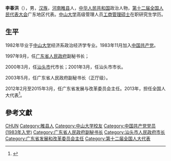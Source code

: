 '''李春洪'''（{{bd|1955年|4月|}}），男，[[汉族|汉族]]，[[河南|河南]][[睢县|睢县]]人，[[中华人民共和国|中华人民共和国]]政治人物，[[第十二届全国人民代表大会|第十二届全国人民代表大会]]广东地区代表。[[中山大学|中山大学]]高级管理人员[[工商管理硕士|工商管理硕士]]在职研究生学历。

== 生平 ==
1982年毕业于[[中山大学|中山大学]]经济系政治经济学专业。1983年11月加入[[中国共产党|中国共产党]]。

1997年9月，任[[广东省人民政府|广东省人民政府]]副秘书长；

2000年3月，任[[汕头市|汕头市]]代市长；2001年3月，任汕头市市长。

2003年5月，任广东省人民政府副秘书长（正厅级）。

2012年2月至2015年3月，任广东省发展与改革委员会主任。2013年，担任全国人大代表<ref>{{cite news|title=全国人大代表信息-李春洪|url= http://210.82.31.1:8084/delegate/viewDelegate.action?dbid=121816|accessdate=2013-04-05|newspaper=全国人大网|archive-url=https://web.archive.org/web/20180929141243/http://www.npc.gov.cn/delegate/viewDelegate.action?dbid=121816|archive-date=2018-09-29|dead-url=yes}}</ref>。

== 參考文獻 ==
{{reflist}}

{{中国政治人物小作品}}

{{Authority control}}
{{DEFAULTSORT:LI李}}
[[Category:李姓|CHUN]]
[[Category:睢县人|Category:睢县人]]
[[Category:中山大学校友|Category:中山大学校友]]
[[Category:中国共产党党员_(1983年入党)|Category:中国共产党党员 (1983年入党)]]
[[Category:广东省人民政府副秘书长|Category:广东省人民政府副秘书长]]
[[Category:汕头市人民政府市长|Category:汕头市人民政府市长]]
[[Category:广东省发展和改革委员会主任|Category:广东省发展和改革委员会主任]]
[[Category:第十二届全国人大代表|Category:第十二届全国人大代表]]